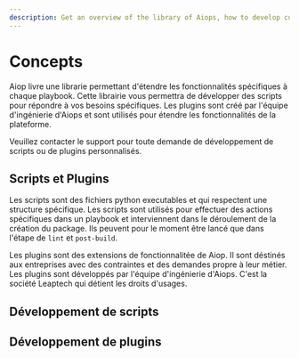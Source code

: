 ```yaml
---
description: Get an overview of the library of Aiops, how to develop custom scripts and plugins.
---
```


# Concepts

Aiop livre une librarie permettant d'étendre les fonctionnalités spécifiques à chaque playbook. Cette librairie vous permettra de développer des scripts pour répondre à vos besoins spécifiques. Les plugins sont créé par l'équipe d'ingénierie d'Aiops et sont utilisés pour étendre les fonctionnalités de la plateforme.

Veuillez contacter le support pour toute demande de développement de scripts ou de plugins personnalisés.

## Scripts et Plugins

Les scripts sont des fichiers python executables et qui respectent une structure spécifique. Les scripts sont utilisés pour effectuer des actions spécifiques dans un playbook et interviennent dans le déroulement de la création du package. Ils peuvent pour le moment être lancé que dans l'étape de `lint` et `post-build`.

Les plugins sont des extensions de fonctionnalitée de Aiop. Il sont déstinés aux entreprises avec des contraintes et des demandes propre à leur métier. Les plugins sont développés par l'équipe d'ingénierie d'Aiops. C'est la société Leaptech qui détient les droits d'usages.

## Développement de scripts

## Développement de plugins
